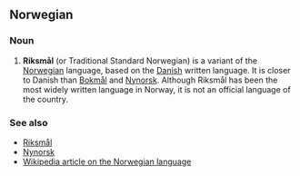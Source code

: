 ==Norwegian==
===Noun===
#'''Riksmål''' (or Traditional Standard Norwegian) is a variant of the [[Norwegian]] language, based on the [[Danish]] written language. It is closer to Danish than [[Bokmål]] and [[Nynorsk]]. Although Riksmål has been the most widely written language in Norway, it is not an official language of the country.

===See also===
*[[Riksmål]]
*[[Nynorsk]]
*[[w:Norwegian language|Wikipedia article on the Norwegian language]]